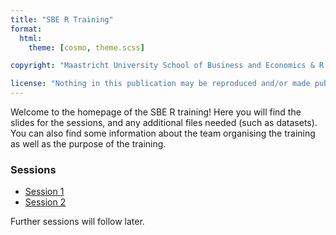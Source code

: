 ```yaml
---
title: "SBE R Training"
format:
  html:
    theme: [cosmo, theme.scss]

copyright: "Maastricht University School of Business and Economics & R Training Coordination Team"

license: "Nothing in this publication may be reproduced and/or made public by means of printing, offset, photocopy or microfilm or in any digital, electronic, optical or any other form without the prior written permission of the owner of the copyright."
---
```


Welcome to the homepage of the SBE R training! Here you will find the slides for the sessions, and any additional files needed (such as datasets). You can also find some information about the team organising the training as well as the purpose of the training.

### Sessions
- [Session 1](Session1.qmd){target="_blank"}
- [Session 2](Session2.qmd){target="_blank"}

Further sessions will follow later.
